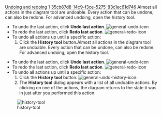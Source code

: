 [[Property:title|Undoing and redoing]]
[[Property:weight|1]]
[[Property:uuid|35cb87d8-14c9-f3ce-5275-83c1ec61d746]]
Almost all actions in the diagram tool are undoable. Every action that can be undone, can also be redone. For advanced undoing, open the history tool.

{{tip|Undo actions cannot be undone. Use redo to undo an undo action. }}
* To undo the last action, click '''Undo last action'''.  [[Image:general-undo-icon]]  
* To redo the last action, click '''Redo last action'''.  [[Image:general-redo-icon]]  
* To undo all actions up until a specific action: 
*# Click the '''History tool''' button.Almost all actions in the diagram tool are undoable. Every action that can be undone, can also be redone. For advanced undoing, open the history tool.

{{tip|Undo actions cannot be undone. Use redo to undo an undo action. }}
* To undo the last action, click '''Undo last action'''.  [[Image:general-undo-icon]]  
* To redo the last action, click '''Redo last action'''.  [[Image:general-redo-icon]]  
* To undo all actions up until a specific action: 
*# Click the '''History tool''' button.  [[Image:general-undo-history-icon]]  
*# The '''History tool''' dialog appears with a list of all undoable actions. By clicking on one of the actions, the diagram returns to the state it was in just after you performed this action.

[[Image:history-tool|center]] 


{{note|When an action is performed that cannot be undone, the history tool is emptied. }}



